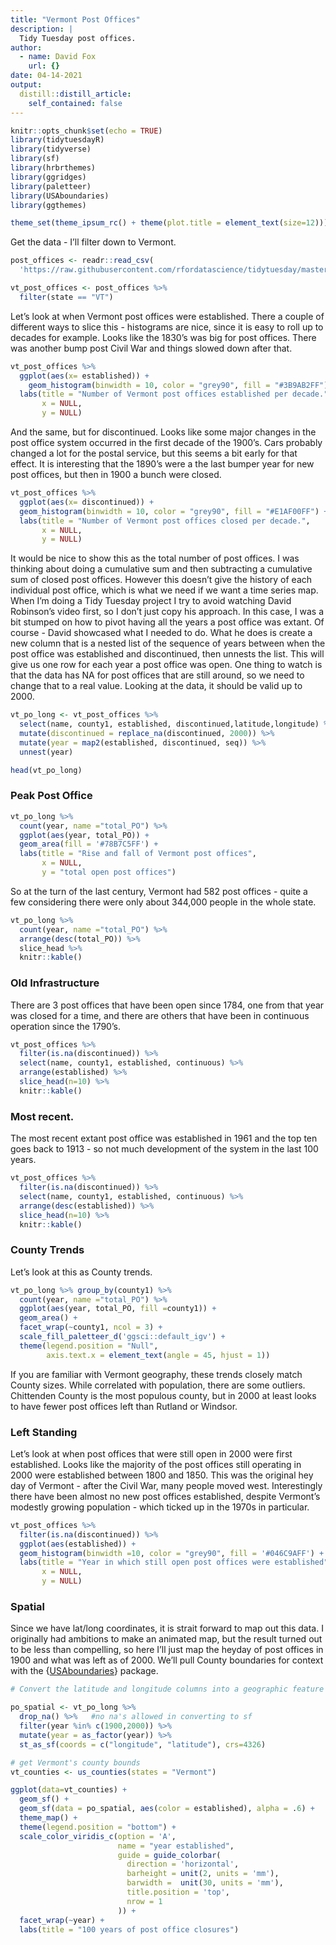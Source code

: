 ```yaml
---
title: "Vermont Post Offices"
description: |
  Tidy Tuesday post offices.
author:
  - name: David Fox
    url: {}
date: 04-14-2021
output:
  distill::distill_article:
    self_contained: false
---
```


```r
knitr::opts_chunk$set(echo = TRUE)
library(tidytuesdayR)
library(tidyverse)
library(sf)
library(hrbrthemes)
library(ggridges)
library(paletteer)
library(USAboundaries)
library(ggthemes)

theme_set(theme_ipsum_rc() + theme(plot.title = element_text(size=12)))

```

Get the data - I'll filter down to Vermont.

```r
post_offices <- readr::read_csv(
  'https://raw.githubusercontent.com/rfordatascience/tidytuesday/master/data/2021/2021-04-13/post_offices.csv')

vt_post_offices <- post_offices %>% 
  filter(state == "VT")
```

Let's look at when Vermont post offices were established. There a couple of different ways to slice this - histograms are nice, since it is easy to roll up to decades for example. Looks like the 1830's was big for post offices. There was another bump post Civil War and things slowed down after that.

```r
vt_post_offices %>%
  ggplot(aes(x= established)) +
    geom_histogram(binwidth = 10, color = "grey90", fill = "#3B9AB2FF") +
  labs(title = "Number of Vermont post offices established per decade.",
       x = NULL,
       y = NULL)
```

And the same, but for discontinued. Looks like some major changes in the post office system occurred in the first decade of the 1900's. Cars probably changed a lot for the postal service, but this seems a bit early for that effect. It is interesting that the 1890's were a the last bumper year for new post offices, but then in 1900 a bunch were closed.

```r
vt_post_offices %>%
  ggplot(aes(x= discontinued)) +
  geom_histogram(binwidth = 10, color = "grey90", fill = "#E1AF00FF") +
  labs(title = "Number of Vermont post offices closed per decade.",
       x = NULL,
       y = NULL)
```

It would be nice to show this as the total number of post offices. I was thinking about doing a cumulative sum and then subtracting a cumulative sum of closed post offices. However this doesn't give the history of each individual post office, which is what we need if we want a time series map. When I'm doing a Tidy Tuesday project I try to avoid watching David Robinson's video first, so I don't just copy his approach. In this case, I was a bit stumped on how to pivot having all the years a post office was extant. Of course - David showcased what I needed to do. What he does is create a new column that is a nested list of the sequence of years between when the post office was established and discontinued, then unnests the list. This will give us one row for each year a post office was open. One thing to watch is that the data has NA for post offices that are still around, so we need to change that to a real value. Looking at the data, it should be valid up to 2000.

```r
vt_po_long <- vt_post_offices %>% 
  select(name, county1, established, discontinued,latitude,longitude) %>% 
  mutate(discontinued = replace_na(discontinued, 2000)) %>% 
  mutate(year = map2(established, discontinued, seq)) %>% 
  unnest(year)

head(vt_po_long)
```

### Peak Post Office

```r
vt_po_long %>%
  count(year, name ="total_PO") %>% 
  ggplot(aes(year, total_PO)) +
  geom_area(fill = '#78B7C5FF') +
  labs(title = "Rise and fall of Vermont post offices",
       x = NULL, 
       y = "total open post offices")
```

So at the turn of the last century, Vermont had 582 post offices - quite a few considering there were only about 344,000 people in the whole state.

```r
vt_po_long %>%
  count(year, name ="total_PO") %>%
  arrange(desc(total_PO)) %>% 
  slice_head %>% 
  knitr::kable()

```

### Old Infrastructure

There are 3 post offices that have been open since 1784, one from that year was closed for a time, and there are others that have been in continuous operation since the 1790's.

```r
vt_post_offices %>% 
  filter(is.na(discontinued)) %>% 
  select(name, county1, established, continuous) %>% 
  arrange(established) %>% 
  slice_head(n=10) %>% 
  knitr::kable()
```

### Most recent.

The most recent extant post office was established in 1961 and the top ten goes back to 1913 - so not much development of the system in the last 100 years.

```r
vt_post_offices %>% 
  filter(is.na(discontinued)) %>% 
  select(name, county1, established, continuous) %>% 
  arrange(desc(established)) %>% 
  slice_head(n=10) %>% 
  knitr::kable()
```

### County Trends

Let's look at this as County trends.

```r
vt_po_long %>% group_by(county1) %>% 
  count(year, name ="total_PO") %>% 
  ggplot(aes(year, total_PO, fill =county1)) +
  geom_area() +
  facet_wrap(~county1, ncol = 3) +
  scale_fill_paletteer_d('ggsci::default_igv') +
  theme(legend.position = "Null",
        axis.text.x = element_text(angle = 45, hjust = 1))


```

If you are familiar with Vermont geography, these trends closely match County sizes. While correlated with population, there are some outliers. Chittenden County is the most populous county, but in 2000 at least looks to have fewer post offices left than Rutland or Windsor.

### Left Standing

Let's look at when post offices that were still open in 2000 were first established. Looks like the majority of the post offices still operating in 2000 were established between 1800 and 1850. This was the original hey day of Vermont - after the Civil War, many people moved west. Interestingly there have been almost no new post offices established, despite Vermont's modestly growing population - which ticked up in the 1970s in particular.

```r
vt_post_offices %>% 
  filter(is.na(discontinued)) %>% 
  ggplot(aes(established)) +
  geom_histogram(binwidth =10, color = "grey90", fill = '#046C9AFF') +
  labs(title = "Year in which still open post offices were established",
       x = NULL, 
       y = NULL)
```

### Spatial

Since we have lat/long coordinates, it is strait forward to map out this data. I originally had ambitions to make an animated map, but the result turned out to be less than compelling, so here I'll just map the heyday of post offices in 1900 and what was left as of 2000. We'll pull County boundaries for context with the {[USAboundaries](https://docs.ropensci.org/USAboundaries/)} package.

```r
# Convert the latitude and longitude columns into a geographic feature

po_spatial <- vt_po_long %>% 
  drop_na() %>%   #no na's allowed in converting to sf
  filter(year %in% c(1900,2000)) %>% 
  mutate(year = as_factor(year)) %>% 
  st_as_sf(coords = c("longitude", "latitude"), crs=4326)

# get Vermont's county bounds  
vt_counties <- us_counties(states = "Vermont")
```

```r
ggplot(data=vt_counties) +
  geom_sf() +
  geom_sf(data = po_spatial, aes(color = established), alpha = .6) +
  theme_map() +
  theme(legend.position = "bottom") +
  scale_color_viridis_c(option = 'A',
                        name = "year established",
                        guide = guide_colorbar(
                          direction = 'horizontal',
                          barheight = unit(2, units = 'mm'),
                          barwidth =  unit(30, units = 'mm'),
                          title.position = 'top',
                          nrow = 1
                        )) +
  facet_wrap(~year) +
  labs(title = "100 years of post office closures")
```
